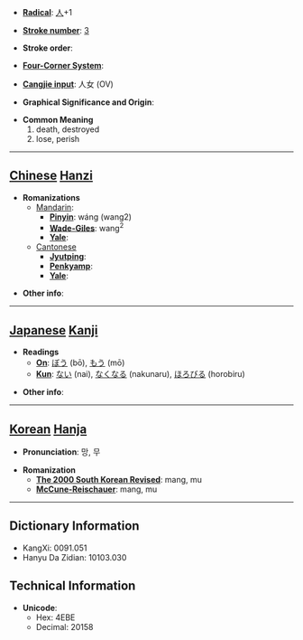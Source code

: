 * '''[[Wiktionary:Chinese radical index| Radical]]''': [[Wiktionary:Chinese radical index 人|人]]+1

* '''[[Wiktionary:Chinese total strokes index|Stroke number]]''': [[Wiktionary:Chinese total strokes index 3|3]]

* '''Stroke order''': 

* '''[[Wiktionary:Chinese four corner index|Four-Corner System]]''': 

* '''[[Wiktionary:Chinese Cangjie index|Cangjie input]]''': 人女 (OV)

* '''Graphical Significance and Origin''': 

* '''Common Meaning'''
*#death, destroyed
*# lose, perish


----

== [[Chinese]] [[Hanzi]] ==

* '''Romanizations'''
** [[Mandarin]]:
*** '''[[Pinyin]]''': wáng (wang2)
*** '''[[Wade-Giles]]''': wang<sup>2</sup>
*** '''[[Yale]]''': 
**[[Cantonese]]
***'''[[Jyutping]]''':
***'''[[Penkyamp]]''': 
***'''[[Yale]]''': 

* '''Other info''': 

----

== [[Japanese]] [[Kanji]] ==

* '''Readings'''
** '''[[On]]''': [[ぼう]] (bō), [[もう]] (mō)
** '''[[Kun]]''': [[ない]] (nai), [[なくなる]] (nakunaru), [[ほろびる]] (horobiru)

* '''Other info''':  

----

== [[Korean]] [[Hanja]] ==

* '''Pronunciation''': 망, 무

* '''Romanization'''
** '''[[The 2000 South Korean Revised Romanization|The 2000 South Korean Revised]]''': mang, mu
** '''[[McCune-Reischauer]]''': mang, mu

----

== Dictionary Information ==

* KangXi: 0091.051
* Hanyu Da Zidian: 10103.030

== Technical Information ==

* '''Unicode''':
** Hex: 4EBE
** Decimal: 20158